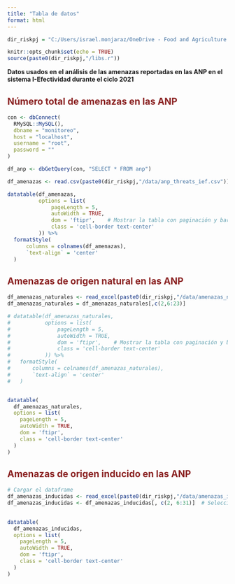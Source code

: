 ```yaml
---
title: "Tabla de datos"
format: html
---
```


```r
dir_riskpj = "C:/Users/israel.monjaraz/OneDrive - Food and Agriculture Organization/Documentos/ProjectCodes/r/risk_analysis"   
```


```r
knitr::opts_chunk$set(echo = TRUE)
source(paste0(dir_riskpj,"/libs.r"))   
```



**Datos usados en el análisis de las amenazas reportadas en las ANP en el sistema I-Efectividad durante el ciclo 2021**


<h2 style="color: #8B2323;">  Número total de amenazas en las ANP </h2>

```r
con <- dbConnect(
  RMySQL::MySQL(),
  dbname = "monitoreo",
  host = "localhost",  
  username = "root",
  password = ""
)

df_anp <- dbGetQuery(con, "SELECT * FROM anp")

df_amenazas <- read.csv(paste0(dir_riskpj,"/data/anp_threats_ief.csv"))
```


```r
datatable(df_amenazas, 
          options = list(
              pageLength = 5,   
              autoWidth = TRUE, 
              dom = 'ftipr',    # Mostrar la tabla con paginación y barra de búsqueda
              class = 'cell-border text-center'
          )) %>%
  formatStyle(
      columns = colnames(df_amenazas), 
      `text-align` = 'center'
  )
```



<h2 style="color: #8B2323;">  Amenazas de origen natural en las ANP </h2>

```r
df_amenazas_naturales <- read_excel(paste0(dir_riskpj,"/data/amenazas_naturales.xlsx"))
df_amenazas_naturales = df_amenazas_naturales[,c(2,6:23)]

# datatable(df_amenazas_naturales, 
#           options = list(
#               pageLength = 5,   
#               autoWidth = TRUE, 
#               dom = 'ftipr',    # Mostrar la tabla con paginación y barra de búsqueda
#               class = 'cell-border text-center'
#           )) %>%
#   formatStyle(
#       columns = colnames(df_amenazas_naturales), 
#       `text-align` = 'center'
#   )


datatable(
  df_amenazas_naturales,
  options = list(
    pageLength = 5,    
    autoWidth = TRUE,
    dom = 'ftipr',
    class = 'cell-border text-center'
  )
)

```




<h2 style="color: #8B2323;">  Amenazas de origen inducido  en las ANP </h2>

```r


# Cargar el dataframe
df_amenazas_inducidas <- read_excel(paste0(dir_riskpj,"/data/amenazas_inducidas.xlsx"))
df_amenazas_inducidas <- df_amenazas_inducidas[, c(2, 6:31)]  # Seleccionar las columnas

  
datatable(
  df_amenazas_inducidas,
  options = list(
    pageLength = 5,    
    autoWidth = TRUE,
    dom = 'ftipr',
    class = 'cell-border text-center'
  )
)


```

